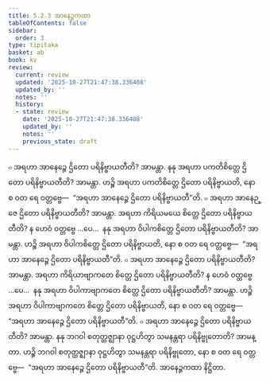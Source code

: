 ```yaml
---
title: 5.2.3 အာနေဉ္ဇကထာ
tableOfContents: false
sidebar:
  order: 3
type: tipitaka
basket: ab
book: kv
review:
  current: review
  updated: '2025-10-27T21:47:38.336408'
  updated_by: ''
  notes: ''
  history:
  - state: review
    date: '2025-10-27T21:47:38.336408'
    updated_by: ''
    notes: ''
    previous_state: draft
---
```



<ReviewStatus review={frontmatter.review} showDetails={true} />

<HypothesisAnnotation frontmatter={frontmatter} />

<DynamicBreadcrumb />

<Division number="896" book="kv" e="ch" v="32" p="444">

<Paragraph number="2744" book="kv">
๐ အရဟာ အာနေဉ္ဇေ ဌိတော ပရိနိဗ္ဗာယတီတိ? အာမန္တာ. နနု အရဟာ ပကတိစိတ္တေ ဌိတော ပရိနိဗ္ဗာယတီတိ? အာမန္တာ. ဟဉ္စိ အရဟာ ပကတိစိတ္တေ ဌိတော ပရိနိဗ္ဗာယတိ, နော စ ဝတ ရေ ဝတ္တဗ္ဗေ—  “အရဟာ အာနေဉ္ဇေ ဌိတော ပရိနိဗ္ဗာယတီ”တိ.
</Paragraph>

<Paragraph number="2745" book="kv">
๐ အရဟာ အာနေဉ္ဇေ ဌိတော ပရိနိဗ္ဗာယတီတိ? အာမန္တာ. အရဟာ ကိရိယမယေ စိတ္တေ ဌိတော ပရိနိဗ္ဗာယတီတိ? န ဟေဝံ ဝတ္တဗ္ဗေ …ပေ…  နနု အရဟာ ဝိပါကစိတ္တေ ဌိတော ပရိနိဗ္ဗာယတီတိ? အာမန္တာ. ဟဉ္စိ အရဟာ ဝိပါကစိတ္တေ ဌိတော ပရိနိဗ္ဗာယတိ, နော စ ဝတ ရေ ဝတ္တဗ္ဗေ—  “အရဟာ အာနေဉ္ဇေ ဌိတော ပရိနိဗ္ဗာယတီ”တိ.
</Paragraph>

<Paragraph number="2746" book="kv">
๐ အရဟာ အာနေဉ္ဇေ ဌိတော ပရိနိဗ္ဗာယတီတိ? အာမန္တာ. အရဟာ ကိရိယာဗျာကတေ စိတ္တေ ဌိတော ပရိနိဗ္ဗာယတီတိ? န ဟေဝံ ဝတ္တဗ္ဗေ …ပေ…  နနု အရဟာ ဝိပါကာဗျာကတေ စိတ္တေ ဌိတော ပရိနိဗ္ဗာယတီတိ? အာမန္တာ. ဟဉ္စိ အရဟာ ဝိပါကာဗျာကတေ စိတ္တေ ဌိတော ပရိနိဗ္ဗာယတိ, နော စ ဝတ ရေ ဝတ္တဗ္ဗေ—  “အရဟာ အာနေဉ္ဇေ ဌိတော ပရိနိဗ္ဗာယတီ”တိ.
</Paragraph>

<Paragraph number="2747" book="kv">
๐ အရဟာ အာနေဉ္ဇေ ဌိတော ပရိနိဗ္ဗာယတီတိ? အာမန္တာ. နနု ဘဂဝါ စတုတ္ထဇ္ဈာနာ ဝုဋ္ဌဟိတွာ သမနန္တရာ ပရိနိဗ္ဗုတောတိ? အာမန္တာ. ဟဉ္စိ ဘဂဝါ စတုတ္ထဇ္ဈာနာ ဝုဋ္ဌဟိတွာ သမနန္တရာ ပရိနိဗ္ဗုတော, နော စ ဝတ ရေ ဝတ္တဗ္ဗေ—  “အရဟာ အာနေဉ္ဇေ ဌိတော ပရိနိဗ္ဗာယတီ”တိ.

</Paragraph>
</Division>

<Paragraph number="2748" type="center" book="kv">
အာနေဉ္ဇကထာ နိဋ္ဌိတာ.
</Paragraph>